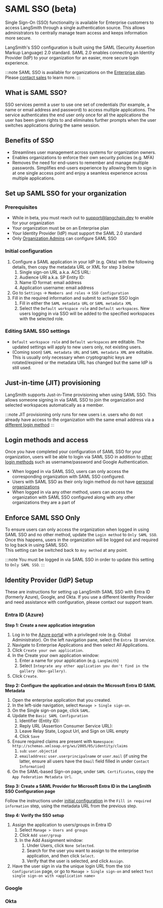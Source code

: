 
# SAML SSO (beta)

Single Sign-On (SSO) functionality is available for Enterprise customers to access LangSmith through a single authentication source. This allows administrators to centrally manage team access and keeps information more secure.

LangSmith's SSO configuration is built using the SAML (Security Assertion Markup Language) 2.0 standard. SAML 2.0 enables connecting an Identity Provider (IdP) to your organization for an easier, more secure login experience.

:::note
SAML SSO is available for organizations on the [Enterprise plan](../../pricing.mdx). Please [contact sales](https://www.langchain.com/contact-sales) to learn more.
:::

## What is SAML SSO?

SSO services permit a user to use one set of credentials (for example, a name or email address and password) to access multiple applications. The service authenticates the end user only once for all the applications the user has been given rights to and eliminates further prompts when the user switches applications during the same session.

## Benefits of SSO

- Streamlines user management across systems for organization owners.
- Enables organizations to enforce their own security policies (e.g. MFA)
- Removes the need for end-users to remember and manage multiple passwords. Simplifies end-users experience by allowing them to sign in at one single access point and enjoy a seamless experience across multiple applications.

## Set up SAML SSO for your organization

### Prerequisites

- While in beta, you must reach out to support@langchain.dev to enable for your organization
- Your organization must be on an Enterprise plan
- Your Identity Provider (IdP) must support the SAML 2.0 standard
- Only [Organization Admins](../../concepts/admin#organization-roles) can configure SAML SSO

### Initial configuration

1. Configure a SAML application in your IdP (e.g. Okta) with the following details, then copy the metadata URL or XML for step 3 below
   1. Single sign-on URL a.k.a. ACS URL: <RegionalUrl suffix='/auth/v1/sso/saml/acs'/>
   1. Audience URI a.k.a. SP Entity ID: <RegionalUrl suffix='/auth/v1/sso/saml/metadata'/>
   1. Name ID format: email address
   1. Application username: email address
1. Go to `Settings` -> `Members and roles` -> `SSO Configuration`
1. Fill in the required information and submit to activate SSO login
   1. Fill in either the `SAML metadata URL` or `SAML metadata XML`
   1. Select the `Default workspace role` and `Default workspaces`.
      New users logging in via SSO will be added to the specified workspaces with the selected role.

### Editing SAML SSO settings

- `Default workspace role` and `Default workspaces` are editable.
  The updated settings will apply to new users only, not existing users.
- (Coming soon) `SAML metadata URL` and `SAML metadata XML` are editable. This is usually only necessary when cryptographic keys are rotated/expired or the metadata URL has changed but the same IdP is still used.

## Just-in-time (JIT) provisioning

LangSmith supports Just-in-Time provisioning when using SAML SSO. This allows someone signing in via SAML SSO to join the organization and selected workspaces automatically as a member.

:::note
JIT provisioning only runs for new users i.e. users who do not already have access to the organization with the same email address via a [different login method](../../reference/authentication_authorization/authentication_methods.mdx#cloud)
:::

## Login methods and access

Once you have completed your configuration of SAML SSO for your organization, users will be able to login via SAML SSO in addition to [other login methods](../../reference/authentication_authorization/authentication_methods.mdx#cloud) such as username/password and Google Authentication.

- When logged in via SAML SSO, users can only access the corresponding organization with SAML SSO configured.
- Users with SAML SSO as their only login method do not have [personal organizations](../../concepts/admin/admin.mdx#organizations)
- When logged in via any other method, users can access the organization with SAML SSO configured along with any other organizations they are a part of

## Enforce SAML SSO Only

To ensure users can only access the organization when logged in using SAML SSO and no other method, update the `Login method` to `Only SAML SSO`.
Once this happens, users in the organization will be logged out and required to log back in using SAML SSO.  
This setting can be switched back to `Any method` at any point.

:::note
You must be logged in via SAML SSO in order to update this setting to `Only SAML SSO`.
:::

## Identity Provider (IdP) Setup

These are instructions for setting up LangSmith SAML SSO with Entra ID (formerly Azure), Google, and Okta. If you use a different Identity Provider and need assistance with configuration, please contact our support team.

### Entra ID (Azure)

**Step 1: Create a new application integration**

1. Log in to the [Azure portal](https://portal.azure.com/#home) with a privileged role (e.g. Global Administrator). On the left navigation pane, select the `Entra ID` service.
1. Navigate to Enterprise Applications and then select All Applications.
1. Click `Create your own application`.
1. In the Create your own application window:
   1. Enter a name for your application (e.g. `LangSmith`)
   1. Select `Integrate any other application you don't find in the gallery (Non-gallery)`.
1. Click `Create`.

**Step 2: Configure the application and obtain the Microsoft Entra ID SAML Metadata**

1. Open the enterprise application that you created.
1. In the left-side navigation, select `Manage > Single sign-on`.
1. On the Single sign-on page, click `SAML`.
1. Update the `Basic SAML Configuration`
   1. Identifier (Entity ID): <RegionalUrl suffix='/auth/v1/sso/saml/metadata'/>
   1. Reply URL (Assertion Consumer Service URL): <RegionalUrl suffix='/auth/v1/sso/saml/acs'/>
   1. Leave Relay State, Logout Url, and Sign on URL empty
   1. Click `Save`
1. Ensure required claims are present with `Namespace`: `http://schemas.xmlsoap.org/ws/2005/05/identity/claims`
   1. `sub`: `user.objectid`
   1. `emailaddress`: `user.userprincipalname` or `user.mail` (if using the latter, ensure all users have the `Email` field filled in under `Contact Information`)
1. On the SAML-based Sign-on page, under `SAML Certificates`, copy the `App Federation Metadata Url`.

**Step 3: Create a SAML Provider for Microsoft Entra ID in the LangSmith SSO Configuration page**

Follow the instructions under [initial configuration](#initial-configuration) in the `Fill in required information` step, using the metadata URL from the previous step.

**Step 4: Verify the SSO setup**

1. Assign the application to users/groups in Entra ID
   1. Select `Manage > Users and groups`
   1. Click `Add user/group`
   1. In the Add Assignment window:
      1. Under Users, click `None Selected`.
      1. Search for the user you want to assign to the enterprise application, and then click `Select`.
      1. Verify that the user is selected, and click `Assign`.
1. Have the user sign in via the unique login URL from the `SSO Configuration` page, or go to `Manage > Single sign-on` and select `Test single sign-on with <application name>`

### Google

### Okta
